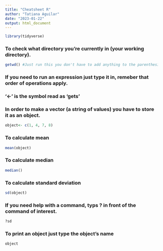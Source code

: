 ```yaml
---
title: "Cheatsheet R"
author: "Tatiana Aguilar"
date: "2023-01-22"
output: html_document
---
```


```r
library(tidyverse)
```

### To check what directory you're currently in (your working directory).
```r
getwd() #Just run this you don't have to add anything to the parenthesis
```

### If you need to run an expression just type it in, remeber that order of operations apply.

### '<-' is the symbol read as 'gets'

### In order to make a vector (a string of values) you have to store it as an object.
```r
object<- c(1, 4, 7, 8)
```

### To calculate mean
```r
mean(object)
```

### To calculate median
```r
median()
```

### To calculate standard deviation
```r
sd(object)
```

### If you need help with a command, typs ? in front of the command of interest.
```r
?sd
```

### To print an object just type the object's name
```r
object
```

